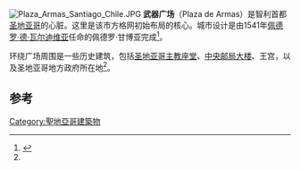 [[File:Plaza_Armas_Santiago_Chile.JPG|thumb]]
'''武器广场'''（Plaza de Armas）是智利首都[[圣地亚哥|圣地亚哥]]的心脏。这里是该市方格网初始布局的核心。城市设计是由1541年[[佩德羅·德·巴爾迪維亞|佩德罗·德·瓦尔迪维亚]]任命的佩德罗·甘博亚完成<ref name="CMN">{{Cite web
 |url=http://www.monumentos.cl/OpenSupport_Monumento/asp/PopUpFicha/ficha_publica.asp?monumento=227 
 |title=Plaza de Armas, Congreso Nacional y su entorno. 
 |publisher=[[National_Monuments_Council|National Monuments Council]] 
 |language=es 
 |accessdate=2012-05-22 
 |deadurl=yes 
 |archiveurl=https://web.archive.org/web/20131105100117/http://www.monumentos.cl/OpenSupport_Monumento/asp/PopUpFicha/ficha_publica.asp?monumento=227 
 |archivedate=2013-11-05 
}}</ref>。 

环绕广场周围是一些历史建筑，包括[[圣地亚哥主教座堂|圣地亚哥主教座堂]]、[[中央邮局大楼_(圣地亚哥)|中央邮局大楼]]、王宫，以及圣地亚哥地方政府所在地<ref name="CMN"/>。

== 参考 ==
{{Reflist}}
{{coord|33|26|16.68|S|70|39|1.44|W|type:landmark|display=title}}

[[Category:聖地亞哥建築物|Category:聖地亞哥建築物]]